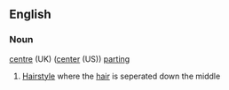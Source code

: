 ==English==
===Noun===
[[centre]] (UK) ([[center]] (US)) [[parting]]
# [[Hairstyle]] where the [[hair]] is seperated down the middle
